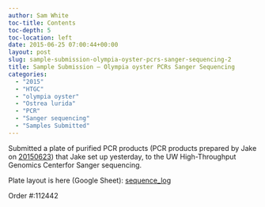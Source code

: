 ```yaml
---
author: Sam White
toc-title: Contents
toc-depth: 5
toc-location: left
date: 2015-06-25 07:00:44+00:00
layout: post
slug: sample-submission-olympia-oyster-pcrs-sanger-sequencing-2
title: Sample Submission – Olympia oyster PCRs Sanger Sequencing
categories:
  - "2015"
  - "HTGC"
  - "olympia oyster"
  - "Ostrea lurida"
  - "PCR"
  - "Sanger sequencing"
  - "Samples Submitted"
---
```


Submitted a plate of purified PCR products (PCR products prepared by Jake on [20150623](https://heareresearch.blogspot.com/2015/06/6-23-2015-flanking-primer-pcr-pt-3.html)) that Jake set up yesterday, to the UW High-Throughput Genomics Centerfor Sanger sequencing.

Plate layout is here (Google Sheet): [sequence_log](https://docs.google.com/spreadsheet/ccc?key=0AtV_gF766XZAcHljOFBWd3pLTUJwbUxkdkg1OGdCY3c&usp=sharing)

Order #:112442
